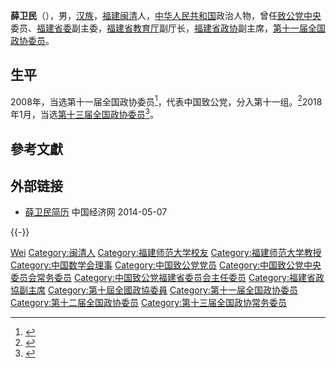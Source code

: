 '''薛卫民'''（{{bd|1957年|7月|}}），男，[[汉族|汉族]]，[[福建|福建]][[闽清|闽清]]人，[[中华人民共和国|中华人民共和国]]政治人物，曾任[[致公党中央|致公党中央]]委员、[[中国致公党福建省委员会|福建省委]]副主委，[[福建省教育厅|福建省教育厅]]副厅长，[[福建省政协|福建省政协]]副主席，[[第十一届全国政协委员|第十一届全国政协委员]]。

== 生平 ==
2008年，当选第十一届全国政协委员<ref>{{cite news|title=第十一届全国政协委员名单|url=http://www.indaa.com.cn/zt/2009qglh/zxzs/200903/t20090303_127573.html|accessdate=2013-04-09|newspaper=新华社北京1月25日电 中国人民政治协商会议第十一届全国委员会委员名单(共2237人，2008年1月25日政协第十届全国委员会常务委员会第二十次会议通过)|date=2008年1月25日|deadurl=yes|archiveurl=https://web.archive.org/web/20130928014403/http://www.indaa.com.cn/zt/2009qglh/zxzs/200903/t20090303_127573.html|archivedate=2013年9月28日}}</ref>，代表中国致公党，分入第十一组。<ref>{{cite news|title=全国政协信息-薛卫民|url=http://www.cppcc.gov.cn/CMS/wylibary/showJcwyxtInfoWylibary.action?tabJcwyxt.guid=11W0004060&wytype=wjwy|accessdate=2013-04-11|newspaper=全国政协委员会|archive-date=2018-01-27|archive-url=https://web.archive.org/web/20180127202349/http://www.cppcc.gov.cn/CMS/wylibary/showJcwyxtInfoWylibary.action?tabJcwyxt.guid=11W0004060&wytype=wjwy|dead-url=no}}</ref>2018年1月，当选[[中国人民政治协商会议第十三届全国委员会委员名单|第十三届全国政协委员]]<ref>{{Cite web|url=http://sports.163.com/18/0126/06/D92BRKK400051C89.html|title=中国人民政治协商会议第十三届全国委员会委员名单|accessdate=2018-01-26|last=|work=网易|archive-url=https://web.archive.org/web/20180127143232/http://sports.163.com/18/0126/06/D92BRKK400051C89.html|archive-date=2018-01-27|dead-url=yes}}</ref>。

== 參考文獻 ==
{{reflist}}

== 外部链接 ==
* [http://district.ce.cn/zt/rwk/sf/fj/rs/201302/27/t20130227_24149429.shtml 薛卫民简历] {{Wayback|url=http://district.ce.cn/zt/rwk/sf/fj/rs/201302/27/t20130227_24149429.shtml |date=20140508030719 }} 中国经济网 2014-05-07

{{-}}
{{福建省领导人}}
{{Navboxes 
| title  = 薛卫民在[[中国数学会|中国数学会]]的职务
| list1  =
{{中国数学会第七届理事会}}
{{中国数学会第八届理事会}}
}}
{{Navboxes 
| title  = 薛卫民在[[中国致公党|中国致公党]]的职务
| list1  =
{{中国致公党第十四届中央委员会}}
{{中国致公党第十五届中央委员会}}
}}

{{Authority control}}

{{DEFAULTSORT:Xue薛}}
[[Category:薛姓|Wei]]
[[Category:闽清人|Category:闽清人]]
[[Category:福建师范大学校友|Category:福建师范大学校友]]
[[Category:福建师范大学教授|Category:福建师范大学教授]]
[[Category:中国数学会理事|Category:中国数学会理事]]
[[Category:中国致公党党员|Category:中国致公党党员]]
[[Category:中国致公党中央委员会常务委员|Category:中国致公党中央委员会常务委员]]
[[Category:中国致公党福建省委员会主任委员|Category:中国致公党福建省委员会主任委员]]
[[Category:福建省政協副主席|Category:福建省政協副主席]]
[[Category:第十屆全國政協委員|Category:第十屆全國政協委員]]
[[Category:第十一届全国政协委员|Category:第十一届全国政协委员]]
[[Category:第十二届全国政协委员|Category:第十二届全国政协委员]]
[[Category:第十三届全国政协常务委员|Category:第十三届全国政协常务委员]]
